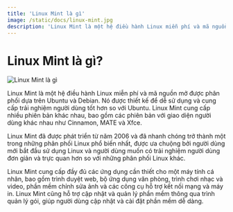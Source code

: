```yaml
---
title: 'Linux Mint là gì'
image: /static/docs/linux-mint.jpg
description: 'Linux Mint là một hệ điều hành Linux miễn phí và mã nguồn mở được phân phối dựa trên Ubuntu và Debian.'
---
```


# Linux Mint là gì?

![Linux Mint là gì](/static/docs/linux-mint.jpg)

Linux Mint là một hệ điều hành Linux miễn phí và mã nguồn mở được phân phối dựa trên Ubuntu và Debian. Nó được thiết kế để dễ sử dụng và cung cấp trải nghiệm người dùng tốt hơn so với Ubuntu. Linux Mint cung cấp nhiều phiên bản khác nhau, bao gồm các phiên bản với giao diện người dùng khác nhau như Cinnamon, MATE và Xfce.

Linux Mint đã được phát triển từ năm 2006 và đã nhanh chóng trở thành một trong những phân phối Linux phổ biến nhất, được ưa chuộng bởi người dùng mới bắt đầu sử dụng Linux và người dùng muốn có trải nghiệm người dùng đơn giản và trực quan hơn so với những phân phối Linux khác.

Linux Mint cung cấp đầy đủ các ứng dụng cần thiết cho một máy tính cá nhân, bao gồm trình duyệt web, bộ ứng dụng văn phòng, trình chơi nhạc và video, phần mềm chỉnh sửa ảnh và các công cụ hỗ trợ kết nối mạng và máy in. Linux Mint cũng hỗ trợ cập nhật và quản lý phần mềm thông qua trình quản lý gói, giúp người dùng cập nhật và cài đặt phần mềm dễ dàng.
